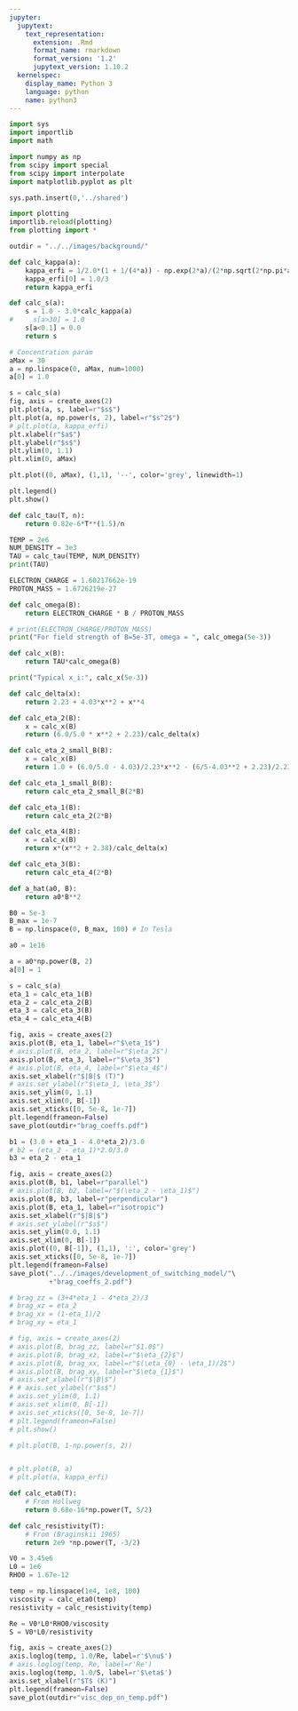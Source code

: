 ```yaml
---
jupyter:
  jupytext:
    text_representation:
      extension: .Rmd
      format_name: rmarkdown
      format_version: '1.2'
      jupytext_version: 1.10.2
  kernelspec:
    display_name: Python 3
    language: python
    name: python3
---
```


```python
import sys
import importlib
import math

import numpy as np
from scipy import special
from scipy import interpolate
import matplotlib.pyplot as plt

sys.path.insert(0,'../shared')

import plotting
importlib.reload(plotting)
from plotting import *

outdir = "../../images/background/"
```

```python
def calc_kappa(a):
    kappa_erfi = 1/2.0*(1 + 1/(4*a)) - np.exp(2*a)/(2*np.sqrt(2*np.pi*a)*special.erfi(np.sqrt(2*a)))
    kappa_erfi[0] = 1.0/3
    return kappa_erfi

def calc_s(a):
    s = 1.0 - 3.0*calc_kappa(a)
#     s[a>30] = 1.0
    s[a<0.1] = 0.0
    return s
```

```python
# Concentration param
aMax = 30
a = np.linspace(0, aMax, num=1000)
a[0] = 1.0

s = calc_s(a)
fig, axis = create_axes(2)
plt.plot(a, s, label=r"$s$")
plt.plot(a, np.power(s, 2), label=r"$s^2$")
# plt.plot(a, kappa_erfi)
plt.xlabel(r"$a$")
plt.ylabel(r"$s$")
plt.ylim(0, 1.1)
plt.xlim(0, aMax)

plt.plot((0, aMax), (1,1), '--', color='grey', linewidth=1)

plt.legend()
plt.show()
```

```python
def calc_tau(T, n):
    return 0.82e-6*T**(1.5)/n

TEMP = 2e6
NUM_DENSITY = 3e3
TAU = calc_tau(TEMP, NUM_DENSITY)
print(TAU)
```

```python
ELECTRON_CHARGE = 1.60217662e-19
PROTON_MASS = 1.6726219e-27

def calc_omega(B):
    return ELECTRON_CHARGE * B / PROTON_MASS

# print(ELECTRON_CHARGE/PROTON_MASS)
print("For field strength of B=5e-3T, omega = ", calc_omega(5e-3))
```

```python
def calc_x(B):
    return TAU*calc_omega(B)

print("Typical x_i:", calc_x(5e-3))
```

```python
def calc_delta(x):
    return 2.23 + 4.03*x**2 + x**4
```

```python
def calc_eta_2(B):
    x = calc_x(B)
    return (6.0/5.0 * x**2 + 2.23)/calc_delta(x)

def calc_eta_2_small_B(B):
    x = calc_x(B)
    return 1.0 + (6.0/5.0 - 4.03)/2.23*x**2 - (6/5-4.03**2 + 2.23)/2.23**2 * x**4

def calc_eta_1_small_B(B):
    return calc_eta_2_small_B(2*B)

def calc_eta_1(B):
    return calc_eta_2(2*B)

def calc_eta_4(B):
    x = calc_x(B)
    return x*(x**2 + 2.38)/calc_delta(x)

def calc_eta_3(B):
    return calc_eta_4(2*B)
```

```python
def a_hat(a0, B):
    return a0*B**2
```

```python
B0 = 5e-3
B_max = 1e-7
B = np.linspace(0, B_max, 100) # In Tesla

a0 = 1e16

a = a0*np.power(B, 2)
a[0] = 1

s = calc_s(a)
eta_1 = calc_eta_1(B)
eta_2 = calc_eta_2(B)
eta_3 = calc_eta_3(B)
eta_4 = calc_eta_4(B)

fig, axis = create_axes(2)
axis.plot(B, eta_1, label=r"$\eta_1$")
# axis.plot(B, eta_2, label=r"$\eta_2$")
axis.plot(B, eta_3, label=r"$\eta_3$")
# axis.plot(B, eta_4, label=r"$\eta_4$")
axis.set_xlabel(r"$|B|$ (T)")
# axis.set_ylabel(r"$\eta_1, \eta_3$")
axis.set_ylim(0, 1.1)
axis.set_xlim(0, B[-1])
axis.set_xticks([0, 5e-8, 1e-7])
plt.legend(frameon=False)
save_plot(outdir+"brag_coeffs.pdf")

b1 = (3.0 + eta_1 - 4.0*eta_2)/3.0
# b2 = (eta_2 - eta_1)*2.0/3.0
b3 = eta_2 - eta_1

fig, axis = create_axes(2)
axis.plot(B, b1, label=r"parallel")
# axis.plot(B, b2, label=r"$(\eta_2 - \eta_1)$")
axis.plot(B, b3, label=r"perpendicular")
axis.plot(B, eta_1, label=r"isotropic")
axis.set_xlabel(r"$|B|$")
# axis.set_ylabel(r"$s$")
axis.set_ylim(0.0, 1.1)
axis.set_xlim(0, B[-1])
axis.plot((0, B[-1]), (1,1), ':', color='grey')
axis.set_xticks([0, 5e-8, 1e-7])
plt.legend(frameon=False)
save_plot("../../images/development_of_switching_model/"\
          +"brag_coeffs_2.pdf")

# brag_zz = (3+4*eta_1 - 4*eta_2)/3
# brag_xz = eta_2
# brag_xx = (1-eta_1)/2
# brag_xy = eta_1

# fig, axis = create_axes(2)
# axis.plot(B, brag_zz, label=r"$1.0$")
# axis.plot(B, brag_xz, label=r"$\eta_{2}$")
# axis.plot(B, brag_xx, label=r"$(\eta_{0} - \eta_1)/2$")
# axis.plot(B, brag_xy, label=r"$\eta_{1}$")
# axis.set_xlabel(r"$|B|$")
# # axis.set_ylabel(r"$s$")
# axis.set_ylim(0, 1.1)
# axis.set_xlim(0, B[-1])
# axis.set_xticks([0, 5e-8, 1e-7])
# plt.legend(frameon=False)
# plt.show()

# plt.plot(B, 1-np.power(s, 2))


# plt.plot(B, a)
# plt.plot(a, kappa_erfi)
```

```python
def calc_eta0(T):
    # From Hollweg
    return 0.68e-16*np.power(T, 5/2)

def calc_resistivity(T):
    # From (Braginskii 1965)
    return 2e9 *np.power(T, -3/2)

V0 = 3.45e6
L0 = 1e6
RHO0 = 1.67e-12

temp = np.linspace(1e4, 1e8, 100)
viscosity = calc_eta0(temp)
resistivity = calc_resistivity(temp)

Re = V0*L0*RHO0/viscosity
S = V0*L0/resistivity

fig, axis = create_axes(2)
axis.loglog(temp, 1.0/Re, label=r'$\nu$')
# axis.loglog(temp, Re, label=r'Re')
axis.loglog(temp, 1.0/S, label=r'$\eta$')
axis.set_xlabel(r"$T$ (K)")
plt.legend(frameon=False)
save_plot(outdir+"visc_dep_on_temp.pdf")
```

```python

```
